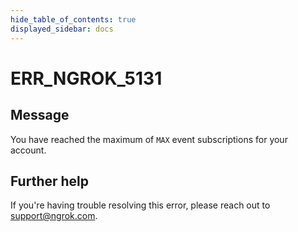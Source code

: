 ```yaml
---
hide_table_of_contents: true
displayed_sidebar: docs
---
```



# ERR_NGROK_5131

## Message

You have reached the maximum of `MAX` event subscriptions for your account.

<ErrorDetails error="err_ngrok_5131" />

## Further help

If you're having trouble resolving this error, please reach out to [support@ngrok.com](mailto:support@ngrok.com?subject=Help%20with%20ERR_NGROK_5131).

